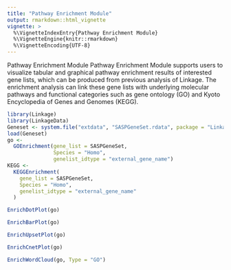 ```yaml
---
title: "Pathway Enrichment Module"
output: rmarkdown::html_vignette
vignette: >
  %\VignetteIndexEntry{Pathway Enrichment Module}
  %\VignetteEngine{knitr::rmarkdown}
  %\VignetteEncoding{UTF-8}
---
```


Pathway Enrichment Module
Pathway Enrichment Module supports users to visualize tabular and graphical pathway enrichment results of interested gene lists, which can be produced from previous analysis of Linkage. The enrichment analysis can link these gene lists with underlying molecular pathways and functional categories such as gene ontology (GO) and Kyoto Encyclopedia of Genes and Genomes (KEGG).

```r
library(Linkage)
library(LinkageData)
Geneset <- system.file("extdata", "SASPGeneSet.rdata", package = "LinkageData")
load(Geneset)
go <-
  GOEnrichment(gene_list = SASPGeneSet,
               Species = "Homo",
               genelist_idtype = "external_gene_name")
KEGG <-
  KEGGEnrichment(
    gene_list = SASPGeneSet,
    Species = "Homo",
    genelist_idtype = "external_gene_name"
  )
```

```r
EnrichDotPlot(go)
```

```r
EnrichBarPlot(go)
```

```r
EnrichUpsetPlot(go)
```

```r
EnrichCnetPlot(go)
```

```r
EnrichWordCloud(go, Type = "GO")
```
